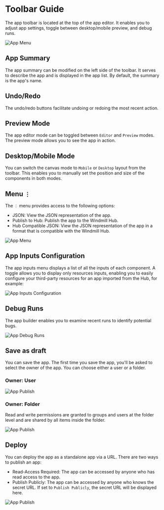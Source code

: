 # Toolbar Guide

The app toolbar is located at the top of the app editor. It enables you to adjust app settings, toggle between desktop/mobile preview, and debug runs.

![App Menu](../assets/apps/1_app_toolbar/app-toolbar.png)

## App Summary

The app summary can be modified on the left side of the toolbar. It serves to describe the app and is displayed in the app list. By default, the summary is the app's name.

## Undo/Redo

The undo/redo buttons facilitate undoing or redoing the most recent action.

## Preview Mode

The app editor mode can be toggled between `Editor` and `Preview` modes. The preview mode allows you to see the app in action.

## Desktop/Mobile Mode

You can switch the canvas mode to `Mobile` or `Desktop` layout from the toolbar. This enables you to manually set the position and size of the components in both modes.

## Menu `⋮`

The `⋮` menu provides access to the following options:

- JSON: View the JSON representation of the app.
- Publish to Hub: Publish the app to the Windmill Hub.
- Hub Compatible JSON: View the JSON representation of the app in a format that is compatible with the Windmill Hub.

![App Menu](../assets/apps/1_app_toolbar/app-menu.png)

## App Inputs Configuration

The app inputs menu displays a list of all the inputs of each component. A toggle allows you to display only resources inputs, enabling you to easily configure your third-party resources for an app imported from the Hub, for example:

![App Inputs Configuration](../assets/apps/1_app_toolbar/app-inputs-configuration.png)

## Debug Runs

The app builder enables you to examine recent runs to identify potential bugs.

![App Debug Runs](../assets/apps/1_app_toolbar/app-debug-runs.png)

## Save as draft

You can save the app. The first time you save the app, you'll be asked to select the owner of the app. You can choose either a user or a folder.

### Owner: User

![App Publish](../assets/apps/1_app_toolbar/app-save-user.png)

### Owner: Folder

Read and write permissions are granted to groups and users at the folder level and are shared by all items inside the folder.

![App Publish](../assets/apps/1_app_toolbar/app-save-folder.png)

## Deploy

You can deploy the app as a standalone app via a URL. There are two ways to publish an app:

- Read-Access Required: The app can be accessed by anyone who has read access to the app.
- Publish Publicly: The app can be accessed by anyone who knows the secret URL. If set to `Publish Publicly`, the secret URL will be displayed here.

![App Publish](../assets/apps/1_app_toolbar/app-publish.png)
